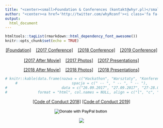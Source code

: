 ```yaml
---
title: "<center><small>Foundation & Conferences (kontakt@whyr.pl)</small>"
author: "<center><a href='http://twitter.com/whyRconf'><i class='fa fa-twitter'></i></a>&nbsp;&nbsp;<a href='http://facebook.com/whyRconf/'><i class='fa fa-facebook'></i></a>&nbsp;&nbsp;<a href='https://github.com/WhyRFoundation'><i class='fa fa-github'></i></a>&nbsp;&nbsp;<br></center>"
output: 
  html_document
---
```


```r
htmltools::tagList(rmarkdown::html_dependency_font_awesome())
knitr::opts_chunk$set(echo = TRUE)
```

<center>

[[Foundation]](http://whyr.pl/foundation/) &nbsp;&nbsp; [[2017 Conference]](https://whyr.pl/2017/) &nbsp;&nbsp; [[2018 Conference]](https://whyr.pl/2018/) &nbsp;&nbsp; [[2019 Conference]](http://whyr.pl/2019/)
<br><br>
[[2017 After Movie]](https://vimeo.com/239259242) &nbsp;&nbsp; [[2017 Photos]](https://www.facebook.com/whyRconf/photos/) &nbsp;&nbsp; [[2017 Presentations]](https://github.com/WhyR2017/prezentacje)

[[2018 After Movie]](https://www.youtube.com/watch?v=NNsceaqEP1w) &nbsp;&nbsp; [[2018 Photos]](https://www.facebook.com/whyRconf/photos/) &nbsp;&nbsp; [[2018 Presentations]](https://github.com/WhyR2018/presentations)

```r
# knitr::kable(data.frame(nazwa = c("Hackathon", "Warsztaty", "Konferencja"),
#                         spacja = c(" -- ", " -- ", " -- "),
#                         data = c("26.09.2017", "27.09.2017", "27-28.09.2017")),
#              format = "html", col.names = NULL, align = c("l", "c", "r"))
```

[[Code of Conduct 2018]](https://whyr2018.github.io/WhyR2018/coc.html) [[Code of Conduct 2019]](https://whyr.pl/2019/coc/)

<form action="https://www.paypal.com/cgi-bin/webscr" method="post" target="_top">
<input type="hidden" name="cmd" value="_s-xclick" />
<input type="hidden" name="hosted_button_id" value="J5QJK9JJGAVVE" />
<input type="image" src="https://www.paypalobjects.com/en_US/PL/i/btn/btn_donateCC_LG.gif" border="0" name="submit" title="PayPal - The safer, easier way to pay online!" alt="Donate with PayPal button" />
<img alt="" border="0" src="https://www.paypal.com/en_PL/i/scr/pixel.gif" width="1" height="1" />
</form>


<img src="found.png">
</center>
